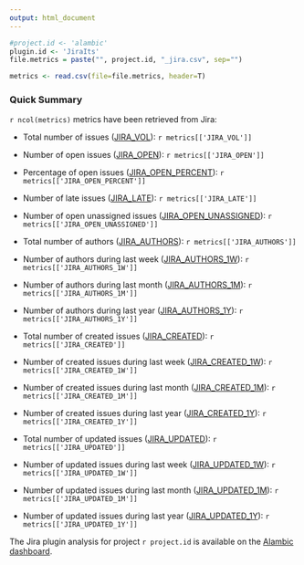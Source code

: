 ```yaml
---
output: html_document
---
```


```r
#project.id <- 'alambic'
plugin.id <- 'JiraIts'
file.metrics = paste("", project.id, "_jira.csv", sep="")

metrics <- read.csv(file=file.metrics, header=T)
```

### <a name="quick-summary"></a>Quick Summary

``r ncol(metrics)`` metrics have been retrieved from Jira:

* Total number of issues ([JIRA_VOL](/documentation/metrics#JIRA_VOL)): ``r metrics[['JIRA_VOL']]``
* Number of open issues ([JIRA_OPEN](/documentation/metrics#JIRA_OPEN)): ``r metrics[['JIRA_OPEN']]``
* Percentage of open issues ([JIRA_OPEN_PERCENT](/documentation/metrics#JIRA_OPEN_PERCENT)): ``r metrics[['JIRA_OPEN_PERCENT']]``
* Number of late issues ([JIRA_LATE](/documentation/metrics#JIRA_LATE)): ``r metrics[['JIRA_LATE']]``
* Number of open unassigned issues ([JIRA_OPEN_UNASSIGNED](/documentation/metrics#JIRA_OPEN_UNASSIGNED)): ``r metrics[['JIRA_OPEN_UNASSIGNED']]``

* Total number of authors ([JIRA_AUTHORS](/documentation/metrics#JIRA_AUTHORS)): ``r metrics[['JIRA_AUTHORS']]``
* Number of authors during last week ([JIRA_AUTHORS_1W](/documentation/metrics#JIRA_AUTHORS_1W)): ``r metrics[['JIRA_AUTHORS_1W']]``
* Number of authors during last month ([JIRA_AUTHORS_1M](/documentation/metrics#JIRA_AUTHORS_1M)): ``r metrics[['JIRA_AUTHORS_1M']]``
* Number of authors during last year ([JIRA_AUTHORS_1Y](/documentation/metrics#JIRA_AUTHORS_1Y)): ``r metrics[['JIRA_AUTHORS_1Y']]``

* Total number of created issues ([JIRA_CREATED](/documentation/metrics#JIRA_CREATED)): ``r metrics[['JIRA_CREATED']]``
* Number of created issues during last week ([JIRA_CREATED_1W](/documentation/metrics#JIRA_CREATED_1W)): ``r metrics[['JIRA_CREATED_1W']]``
* Number of created issues during last month ([JIRA_CREATED_1M](/documentation/metrics#JIRA_CREATED_1M)): ``r metrics[['JIRA_CREATED_1M']]``
* Number of created issues during last year ([JIRA_CREATED_1Y](/documentation/metrics#JIRA_CREATED_1Y)): ``r metrics[['JIRA_CREATED_1Y']]``

* Total number of updated issues ([JIRA_UPDATED](/documentation/metrics#JIRA_UPDATED)): ``r metrics[['JIRA_UPDATED']]``
* Number of updated issues during last week ([JIRA_UPDATED_1W](/documentation/metrics#JIRA_UPDATED_1W)): ``r metrics[['JIRA_UPDATED_1W']]``
* Number of updated issues during last month ([JIRA_UPDATED_1M](/documentation/metrics#JIRA_UPDATED_1M)): ``r metrics[['JIRA_UPDATED_1M']]``
* Number of updated issues during last year ([JIRA_UPDATED_1Y](/documentation/metrics#JIRA_UPDATED_1Y)): ``r metrics[['JIRA_UPDATED_1Y']]``

The Jira plugin analysis for project ``r project.id`` is available on the [Alambic dashboard](/projects/`r project.id`/JiraIts/jira_its.html).

